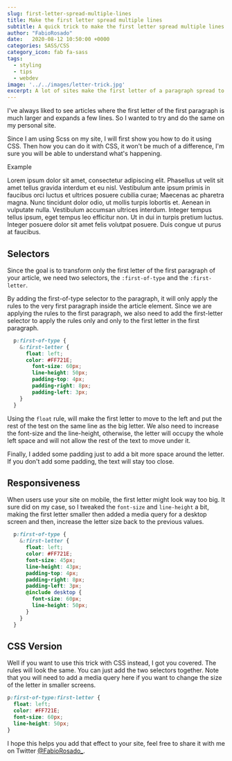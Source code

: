 ```yaml
---
slug: first-letter-spread-multiple-lines
title: Make the first letter spread multiple lines
subtitle: A quick trick to make the first letter spread multiple lines.
author: "FabioRosado"
date:   2020-08-12 10:50:00 +0000
categories: SASS/CSS
category_icon: fab fa-sass
tags: 
  - styling
  - tips
  - webdev
image: '../../images/letter-trick.jpg'
excerpt: A lot of sites make the first letter of a paragraph spread to multiple lines, let me share with you how you can do it.
---
```


I've always liked to see articles where the first letter of the first paragraph is much larger and expands a few lines. So I wanted to try and do the same on my personal site.

Since I am using Scss on my site, I will first show you how to do it using CSS. Then how you can do it with CSS, it won't be much of a difference, I'm sure you will be able to understand what's happening.

<div className="example">
  <div className="example-header">Example</div>
  <div className="article example-body">
    <p>Lorem ipsum dolor sit amet, consectetur adipiscing elit. Phasellus ut velit sit amet tellus gravida interdum et eu nisl. Vestibulum ante ipsum primis in faucibus orci luctus et ultrices posuere cubilia curae; Maecenas ac pharetra magna. Nunc tincidunt dolor odio, ut mollis turpis lobortis et. Aenean in vulputate nulla. Vestibulum accumsan ultrices interdum. Integer tempus tellus ipsum, eget tempus leo efficitur non. Ut in dui in turpis pretium luctus. Integer posuere dolor sit amet felis volutpat posuere. Duis congue ut purus at faucibus.</p>
  </div>
</div>


## Selectors

Since the goal is to transform only the first letter of the first paragraph of your article, we need two selectors, the `:first-of-type` and the `:first-letter`.

By adding the first-of-type selector to the paragraph, it will only apply the rules to the very first paragraph inside the article element. Since we are applying the rules to the first paragraph, we also need to add the first-letter selector to apply the rules only and only to the first letter in the first paragraph.


```scss
  p:first-of-type {
    &:first-letter {
      float: left; 
      color: #FF721E; 
        font-size: 60px;
        line-height: 50px;
        padding-top: 4px;
        padding-right: 8px;
        padding-left: 3px;
    }
  }
```

Using the `float` rule, will make the first letter to move to the left and put the rest of the test on the same line as the big letter. We also need to increase the font-size and the line-height, otherwise, the letter will occupy the whole left space and will not allow the rest of the text to move under it.

Finally, I added some padding just to add a bit more space around the letter. If you don't add some padding, the text will stay too close.

## Responsiveness

When users use your site on mobile, the first letter might look way too big. It sure did on my case, so I tweaked the `font-size` and `line-height` a bit, making the first letter smaller then added a media query for a desktop screen and then, increase the letter size back to the previous values.


```scss
  p:first-of-type {
    &:first-letter {
      float: left; 
      color: #FF721E; 
      font-size: 45px;
      line-height: 43px;
      padding-top: 4px;
      padding-right: 8px;
      padding-left: 3px;
      @include desktop {
        font-size: 60px;
        line-height: 50px;
      }
    }
  }
```

## CSS Version

Well if you want to use this trick with CSS instead, I got you covered. The rules will look the same. You can just add the two selectors together. Note that you will need to add a media query here if you want to change the size of the letter in smaller screens.

```css
p:first-of-type:first-letter {
  float: left;
  color: #FF721E;
  font-size: 60px;
  line-height: 50px;
}
```

I hope this helps you add that effect to your site, feel free to share it with me on Twitter [@FabioRosado_](https://twitter.com/FabioRosado_).

